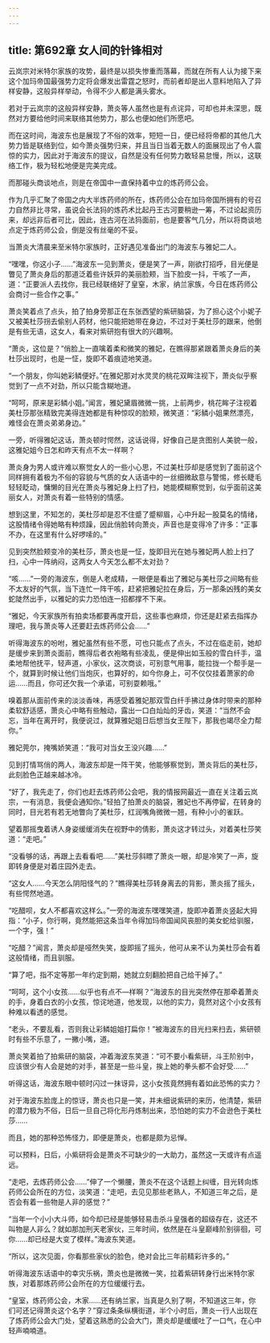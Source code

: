 ```yaml
---
---
---
```

title: 第692章 女人间的针锋相对
---



云岚宗对米特尔家族的攻势，最终是以损失惨重而落幕，而就在所有人认为接下来这个加玛帝国最强势力定将会爆发出雷霆之怒时，而前者却是出人意料地陷入了异样安静，这般异样举动，令得不少人都是满头雾水。

若对于云岚宗的这般异样安静，萧炎等人虽然也是有点诧异，可却也并未深思，既然对方要给他时间来联络其他势力，那么也便如他们所愿吧。

而在这时间，海波东也是展现了不俗的效率，短短一日，便已经将帝都的其他几大势力皆是联络到位，如今萧炎强势归来，并且当日当着无数人的面展现出了令人震惊的实力，因此对于海波东的提议，自然是没有任何势力敢轻易怠慢，所以，这联络工作，极为轻松地便是完美完成。

而那碰头商谈地点，则是在帝国中一直保持着中立的炼药师公会。

作为几乎汇聚了帝国之内大半炼药师的所在，炼药师公会在加玛帝国所拥有的号召力自然非比寻常，虽说会长法犸的炼药术比起丹王古河要稍逊一筹，不过论起资历来，却远非后者可比，因此，连古河在法犸面前，也是要客气几分，所以将商谈地点定于炼药师公会，倒是没有丝毫的不妥。

当萧炎大清晨来至米特尔家族时，正好遇见准备出门的海波东与雅妃二人。

“嘿嘿，你这小子……”海波东一见到萧炎，便是笑了一声，刚欲打招呼，目光便是瞥见了萧炎身后的那道泛着些许妖异的美丽脸颊，当下脸皮一抖，干咳了一声，道：“正要派人去找你，我已经联络好了皇窒，木家，纳兰家族，今日在炼药师公会商讨一些合作之事。”

萧炎笑着点了点头，拍了拍身旁那正在东张西望的紫研脑袋，为了担心这个小妮子又被美杜莎拐去偷别人药材，他只能把她带在身边，不过对于美杜莎的跟来，他倒是有些无语，这女人，看来对紫研抱有很大的兴趣啊。

“萧炎，这位是？”俏脸上一直噙着柔和微笑的雅妃，在瞧得那紧跟着萧炎身后的美杜莎出现时，也是一怔，旋即不着痕迹地笑道。

“一个朋友，你叫她彩鳞便好。”在雅妃那对水灵灵的桃花双眸注视下，萧炎似乎察觉到了一点不对劲，所以只能含糊地道。

“呵呵，原来是彩鳞小姐。”闻言，雅妃黛眉微微一挑，上前两步，桃花眸子注视着美杜莎那张精致完美得连她都是有种惊叹的脸颊，微笑道：“彩鳞小姐果然漂亮，难怪会在萧炎弟弟身边。”

一旁，听得雅妃这话，萧炎顿时愕然，这话说得，好像自己是贪图别人美貌一般，这雅妃姐今日怎和昨天有点不太一样啊？

萧炎身为男人或许难以察觉女人的一些小心思，不过美杜莎却是感觉到了面前这个同样拥有着极为不俗的容貌与气质的女人话语中的一丝细微敌意与警惕，修长睫毛轻轻眨动，慵懒的目光在萧炎与雅妃身上扫了扫，她能模糊察觉到，似乎面前这美丽女人，对萧炎有着一些特别的情感。

想到这里，不知怎的，美杜莎却是忍不住蹙了蹙柳眉，心中升起一股莫名的情绪，这股情绪令得她略有种烦躁，因此俏脸转向萧炎，声音也是变得冷了许多：“正事不办，在这里有什么好啰嗦的。”

见到突然脸颊变冷的美杜莎，萧炎也是一怔，旋即目光在她与雅妃两人脸上扫了扫，心中一阵纳闷，这两女人今天怎么都不太对劲？

“咳……”一旁的海波东，倒是人老成精，一眼便是看出了雅妃与美杜莎之间略有些不太友好的气氛，当下连忙一阵干咳，赶紧把雅妃拉在身后，万一那条凶残的美女蛇陡然出手，以雅妃的实力恐怕连一招都撑不下来。

“雅妃，今天家族所有拍卖场都要再度开启，这些事也麻烦，你还是赶紧去指挥办理吧，我与萧炎等人还要赶去炼药师公会……”

听得海波东的吩咐，雅妃虽然有些不愿，可也只能点了点头，不过在临走前，她却是缓步来到萧炎面前，瞧得后者衣袍略有些凌乱，便是伸出如玉般的雪白纤手，温柔地帮他抚平，轻声道，小家伙，这次商谈，可别意气用事，能拉拢一个帮手是一个，就算到时候让他们当炮灰，也算好的，如今你身上，可不仅仅挂着萧家的命运……而且，你可还欠我一个承诺，可别耍赖哦。”

嗅着那从面前传来的淡淡香味，再感受着雅妃那双雪白纤手拂过身体时带来的那种柔软舒适感，萧炎心中略有些触动，露出一口白灿灿的牙齿，笑道：“当然不会忘，当年在离开时，我便说过，就算雅妃姐日后想当女王陛下，那我也竭尽全力帮你。”

雅妃莞尔，掩嘴娇笑道：“我可对当女王没兴趣……”

见到打情骂俏的两人，海波东却是一阵干笑，他能够察觉到，萧炎背后的美杜莎，此刻脸色正越来越冰冷。

“好了，我先走了，你们也赶去炼药师公会吧，我的情报网最近一直在关注着云岚宗，一有消息，我便会通知你。”轻拍了拍萧炎的脑袋，雅妃也不再停留，在转身的同时，目光若有若无地瞥向了美杜莎，红润嘴角微微一翘，有种小小的雀跃。

望着那摇曳着诱人身姿缓缓消失在视野中的倩影，萧炎这才转过头，对着美杜莎笑道：“走吧。”

“没看够的话，再跟上去看看吧……”美杜莎斜瞟了萧炎一眼，却是冷笑了一声，旋即转身便是对着庄园外走去。

“这女人……今天怎么阴阳怪气的？”瞧得美杜莎转身离去的背影，萧炎摇了摇头，有些愕然地道。

“吃醋呗，女人不都喜欢这样么。”一旁的海波东嘿嘿笑道，旋即冲着萧炎竖起大拇指：“小子，你行啊，竟然能把这条当年令得加玛帝国闻风丧胆的美女蛇给驯服，一个字，强！”

“吃醋？”闻言，萧炎却是哑然失笑，旋即摇了摇头，他可从来不认为美杜莎会有着这般情绪，而且驯服。

“算了吧，指不定等那一年约定到期，她就立刻翻脸把自己给干掉了。”

“呵呵，这个小女孩……似乎也有点不—样啊？”海波东的目光突然停在那牵着萧炎的手，身着白衣的小女孩，惊诧地道，他发现，以他的实力，竟然对这个小女孩有种难以看透的感觉。

“老头，不要乱看，否则我让彩鳞姐姐打扁你！”被海波东的目光扫来扫去，紫研顿时有些不乐意了，一撇小嘴，道。

萧炎笑着拍了拍紫研的脑袋，冲着海波东笑道：“可不要小看紫研，斗王阶别中，应该很少有人会是她的对手，甚至是一些斗皇，挨上她的拳头都不会好受……”

听得这话，海波东眼中顿时闪过一抹讶异，这小女孩竟然拥有着如此恐怖的实力？

对于海波东脸庞上的惊讶，萧炎也只是一笑，并未细说紫研的来历，他清楚，紫研的潜力极为不俗，日后一旦自己将化形丹炼制出来，恐怕她的实力不会逊色于美杜莎……

而且，她的那种恐怖怪力，即便是萧炎，也都是颇为忌惮。

可以预料，日后，小紫研将会是萧炎不可缺少的一大助力，虽然这一天或许有点遥远。

“走吧，去炼药师公会……”伸了一个懒腰，萧炎不在这个话题上纠缠，目光转向炼药师公会所在的方位，淡笑道：“走吧，去见见那些老熟人，不知道三年之后，是否会有着一些物是人非的感觉？”

“当年一个小小大斗师，如今却已经是能够轻易击杀斗皇强者的超级存在，这还不叫物是人非么？就如那加刑天老家伙，三年时间，依然是在斗皇巅峰阶别徘徊，可你……却已经是大变了模样。”海波东笑道。

“所以，这次见面，你看那些家伙的脸色，绝对会比三年前精彩许多的。”

听得海波东话语中的幸灾乐祸，萧炎也是微微一笑，拉着紫研转身行出米特尔家族，对着那炼药师公会所在的方位缓缓行去。

“皇室，炼药师公会，木家……还有纳兰家，当真是久别了啊，不知道这三年，你们可还记得萧炎这个名字？”穿过条条纵横街道，半个小时后，萧炎一行人出现在了炼药师公会大门处，望着这熟悉的公会大门，萧炎却是缓缓吐了一口气，在心中轻声喃喃道。